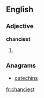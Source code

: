 ==English==

===Adjective===
'''chanciest'''

# {{superlative of|[[chancy]]}}

===Anagrams===
* [[catechins#English|catechins]]

[[fr:chanciest]]
